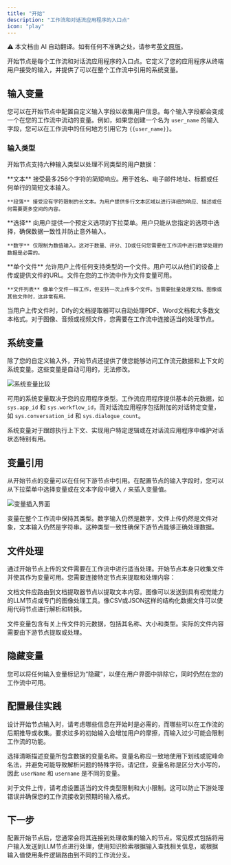 ```yaml
---
title: "开始"
description: "工作流和对话流应用程序的入口点"
icon: "play"
---
```


<Note> ⚠️ 本文档由 AI 自动翻译。如有任何不准确之处，请参考[英文原版](/en/documentation/pages/nodes/start)。</Note>

开始节点是每个工作流和对话流应用程序的入口点。它定义了您的应用程序从终端用户接受的输入，并提供了可以在整个工作流中引用的系统变量。

## 输入变量

您可以在开始节点中配置自定义输入字段以收集用户信息。每个输入字段都会变成一个在您的工作流中流动的变量。例如，如果您创建一个名为 `user_name` 的输入字段，您可以在工作流中的任何地方引用它为 `{{user_name}}`。

### 输入类型

开始节点支持六种输入类型以处理不同类型的用户数据：

<Tabs>
  <Tab title="文本输入">
    **文本** 接受最多256个字符的简短响应。用于姓名、电子邮件地址、标题或任何单行的简短文本输入。

    **段落** 接受没有字符限制的长文本。为用户提供多行文本区域以进行详细的响应、描述或任何需要更多空间的内容。
  </Tab>
  
  <Tab title="结构化输入">
    **选择** 向用户提供一个预定义选项的下拉菜单。用户只能从您指定的选项中选择，确保数据一致性并防止意外输入。
    
    **数字** 仅限制为数值输入。这对于数量、评分、ID或任何您需要在工作流中进行数学处理的数据是必需的。
  </Tab>
  
  <Tab title="文件输入">
    **单个文件** 允许用户上传任何支持类型的一个文件。用户可以从他们的设备上传或提供文件的URL。文件在您的工作流中作为文件变量可用。
    
    **文件列表** 像单个文件一样工作，但支持一次上传多个文件。当需要批量处理文档、图像或其他文件时，这非常有用。
  </Tab>
</Tabs>

<Info>
  当用户上传文件时，Dify的文档提取器可以自动处理PDF、Word文档和大多数文本格式。对于图像、音频或视频文件，您需要在工作流中连接适当的处理节点。
</Info>

## 系统变量

除了您的自定义输入外，开始节点还提供了使您能够访问工作流元数据和上下文的系统变量。这些变量是自动可用的，无法修改。

<Frame caption="工作流和对话流应用程序中可用的系统变量">
  <img src="/images/2bc13695bb7c41fe54b7362d4b7237a480524aa7c05b42c80649fd1e1209f091.png" alt="系统变量比较" />
</Frame>

可用的系统变量取决于您的应用程序类型。工作流应用程序提供基本的元数据，如 `sys.app_id` 和 `sys.workflow_id`，而对话流应用程序包括附加的对话特定变量，如 `sys.conversation_id` 和 `sys.dialogue_count`。

系统变量对于跟踪执行上下文、实现用户特定逻辑或在对话流应用程序中维护对话状态特别有用。

## 变量引用

从开始节点的变量可以在任何下游节点中引用。在配置节点的输入字段时，您可以从下拉菜单中选择变量或在文本字段中键入 `/` 来插入变量值。

<Frame caption="使用斜杠命令将变量插入文本输入">
  <img src="/images/image.png" alt="变量插入界面" />
</Frame>

变量在整个工作流中保持其类型。数字输入仍然是数字，文件上传仍然是文件对象，文本输入仍然是字符串。这种类型一致性确保下游节点能够正确处理数据。

## 文件处理

通过开始节点上传的文件需要在工作流中进行适当处理。开始节点本身只收集文件并使其作为变量可用。您需要连接特定节点来提取和处理内容：

文档文件应路由到文档提取器节点以提取文本内容。图像可以发送到具有视觉能力的LLM节点或专门的图像处理工具。像CSV或JSON这样的结构化数据文件可以使用代码节点进行解析和转换。

<Note>
  文件变量包含有关上传文件的元数据，包括其名称、大小和类型。实际的文件内容需要由下游节点提取或处理。
</Note>

## 隐藏变量

您可以将任何输入变量标记为“隐藏”，以便在用户界面中排除它，同时仍然在您的工作流中可用。

## 配置最佳实践

设计开始节点输入时，请考虑哪些信息在开始时是必需的，而哪些可以在工作流的后期推导或收集。要求过多的初始输入会增加用户的摩擦，而输入过少可能会限制工作流的功能。

选择清晰描述变量所包含数据的变量名称。变量名称应一致地使用下划线或驼峰命名法，并避免可能导致解析问题的特殊字符。请记住，变量名称是区分大小写的，因此 `userName` 和 `username` 是不同的变量。

对于文件上传，请考虑设置适当的文件类型限制和大小限制。这可以防止下游处理错误并确保您的工作流接收到预期的输入格式。

## 下一步

配置开始节点后，您通常会将其连接到处理收集的输入的节点。常见模式包括将用户输入发送到LLM节点进行处理，使用知识检索根据输入查找相关信息，或根据输入值使用条件逻辑路由到不同的工作流分支。
```